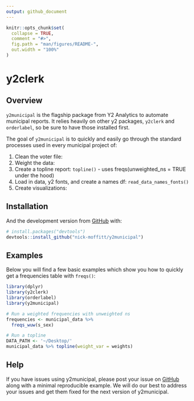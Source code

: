 ```yaml
---
output: github_document
---
```


<!-- README.md is generated from README.Rmd. Please edit that file -->

```r
knitr::opts_chunk$set(
  collapse = TRUE,
  comment = "#>",
  fig.path = "man/figures/README-",
  out.width = "100%"
)
```

# y2clerk

<!-- badges: start -->
<!-- badges: end -->


## Overview
`y2municipal` is the flagship package from Y2 Analytics to automate municipal reports. It relies heavily on other y2 packages, `y2clerk` and `orderlabel`, so be sure to have those installed first.

The goal of `y2municipal` is to quickly and easily go through the standard processes used in every municipal project of:

1) Clean the voter file: 
2) Weight the data: 
3) Create a topline report: `topline()` - uses freqs(unweighted_ns = TRUE under the hood)
4) Load in data, y2 fonts, and create a names df: `read_data_names_fonts()`
5) Create visualizations: 



## Installation

<!-- You can install the released version of y2municipal from [CRAN](https://CRAN.R-project.org) with: -->

<!-- ``` r -->
<!-- install.packages("y2municipal") -->
<!-- ``` -->

And the development version from [GitHub](https://github.com/) with:

``` r
# install.packages("devtools")
devtools::install_github("nick-moffitt/y2municipal")
```


## Examples

Below you will find a few basic examples which show you how to quickly get a frequencies table with `freqs()`:

```r
library(dplyr)
library(y2clerk)
library(orderlabel)
library(y2municipal)

# Run a weighted frequencies with unweighted ns
frequencies <- municipal_data %>%
  freqs_wuw(s_sex)

# Run a topline
DATA_PATH <- '~/Desktop/'
municipal_data %>% topline(weight_var = weights)
```


## Help
If you have issues using y2municipal, please post your issue on [GitHub](https://github.com/nick-moffitt/y2municipal/issues) along with a minimal reproducible example. We will do our best to address your issues and get them fixed for the next version of y2municipal. 

